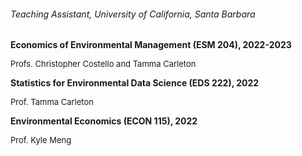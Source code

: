 
###### Teaching Assistant, University of California, Santa Barbara


**Economics of Environmental Management (ESM 204), 2022-2023**  

<font size="2">Profs. Christopher Costello and Tamma Carleton</font>

**Statistics for Environmental Data Science (EDS 222), 2022**  

<font size="2">Prof. Tamma Carleton</font>

**Environmental Economics (ECON 115), 2022**  

<font size="2">Prof. Kyle Meng</font>